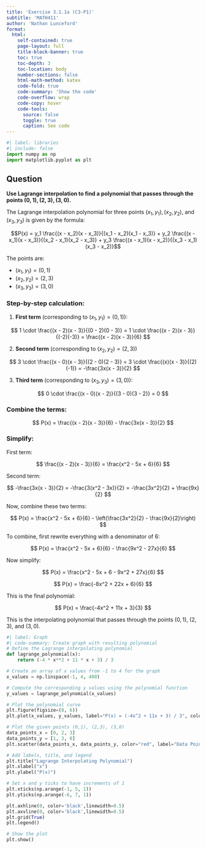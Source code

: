 ```yaml
---
title: 'Exercise 3.1.1a (C3-P1)'
subtitle: 'MATH411'
author: 'Nathan Lunceford'
format:
  html:
    self-contained: true
    page-layout: full
    title-block-banner: true
    toc: true
    toc-depth: 3
    toc-location: body
    number-sections: false
    html-math-method: katex
    code-fold: true
    code-summary: 'Show the code'
    code-overflow: wrap
    code-copy: hover
    code-tools:
      source: false
      toggle: true
      caption: See code
---
```


```python
#| label: libraries
#| include: false
import numpy as np
import matplotlib.pyplot as plt
```

## Question

**Use Lagrange interpolation to find a polynomial that passes through the points $(0, 1), (2, 3), (3, 0)$.**

The Lagrange interpolation polynomial for three points $(x_1, y_1), (x_2, y_2),$ and $(x_3, y_3)$ is given by the formula:

$$P(x) = y_1 \frac{(x - x_2)(x - x_3)}{(x_1 - x_2)(x_1 - x_3)} + y_2 \frac{(x - x_1)(x - x_3)}{(x_2 - x_1)(x_2 - x_3)} + y_3 \frac{(x - x_1)(x - x_2)}{(x_3 - x_1)(x_3 - x_2)}$$

The points are:

- $(x_1, y_1) = (0, 1)$
- $(x_2, y_2) = (2, 3)$
- $(x_3, y_3) = (3, 0)$

### Step-by-step calculation:

1. **First term** (corresponding to $(x_1, y_1) = (0, 1)$):

$$
1 \cdot \frac{(x - 2)(x - 3)}{(0 - 2)(0 - 3)} = 1 \cdot \frac{(x - 2)(x - 3)}{(-2)(-3)} = \frac{(x - 2)(x - 3)}{6}
$$

2. **Second term** (corresponding to $(x_2, y_2) = (2, 3)$)

$$
3 \cdot \frac{(x - 0)(x - 3)}{(2 - 0)(2 - 3)} = 3 \cdot \frac{(x)(x - 3)}{(2)(-1)} = -\frac{3x(x - 3)}{2}
$$

3. **Third term** (corresponding to $(x_3, y_3) = (3, 0)$):

$$
0 \cdot \frac{(x - 0)(x - 2)}{(3 - 0)(3 - 2)} = 0
$$

### Combine the terms:

$$
P(x) = \frac{(x - 2)(x - 3)}{6} - \frac{3x(x - 3)}{2}
$$

### Simplify:

First term:

$$
\frac{(x - 2)(x - 3)}{6} = \frac{x^2 - 5x + 6}{6}
$$

Second term:

$$
-\frac{3x(x - 3)}{2} = -\frac{3(x^2 - 3x)}{2} = -\frac{3x^2}{2} + \frac{9x}{2}
$$

Now, combine these two terms:

$$
P(x) = \frac{x^2 - 5x + 6}{6} - \left(\frac{3x^2}{2} - \frac{9x}{2}\right)
$$

To combine, first rewrite everything with a denominator of 6:

$$
P(x) = \frac{x^2 - 5x + 6}{6} - \frac{9x^2 - 27x}{6}
$$

Now simplify:

$$
P(x) = \frac{x^2 - 5x + 6 - 9x^2 + 27x}{6}
$$

$$
P(x) = \frac{-8x^2 + 22x + 6}{6}
$$

This is the final polynomial:

$$
P(x) = \frac{-4x^2 + 11x + 3}{3}
$$

This is the interpolating polynomial that passes through the points $(0, 1)$, $(2, 3)$, and $(3, 0)$.

```python
#| label: Graph
#| code-summary: Create graph with resulting polynomial
# Define the Lagrange interpolating polynomial
def lagrange_polynomial(x):
    return (-4 * x**2 + 11 * x + 3) / 3

# Create an array of x values from -1 to 4 for the graph
x_values = np.linspace(-1, 4, 400)

# Compute the corresponding y values using the polynomial function
y_values = lagrange_polynomial(x_values)

# Plot the polynomial curve
plt.figure(figsize=(8, 6))
plt.plot(x_values, y_values, label="P(x) = (-4x^2 + 11x + 3) / 3", color="blue")

# Plot the given points (0,1), (2,3), (3,0)
data_points_x = [0, 2, 3]
data_points_y = [1, 3, 0]
plt.scatter(data_points_x, data_points_y, color="red", label="Data Points", zorder=5)

# Add labels, title, and legend
plt.title("Lagrange Interpolating Polynomial")
plt.xlabel("x")
plt.ylabel("P(x)")

# Set x and y ticks to have increments of 1
plt.xticks(np.arange(-1, 5, 1))
plt.yticks(np.arange(-6, 7, 1))

plt.axhline(0, color='black',linewidth=0.5)
plt.axvline(0, color='black',linewidth=0.5)
plt.grid(True)
plt.legend()

# Show the plot
plt.show()

```
